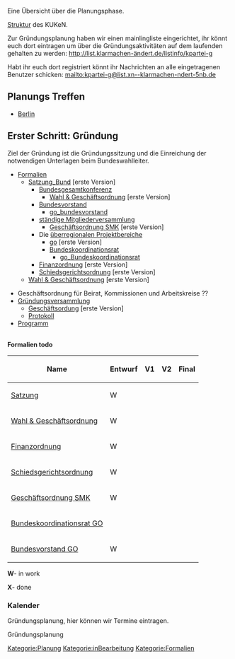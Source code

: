 Eine Übersicht über die Planungsphase.

[[Struktur_KUKeN_Bund| Struktur]] des KUKeN.

Zur Gründungsplanung haben wir einen mainlingliste eingerichtet, ihr könnt euch dort eintragen um über die Gründungsaktivitäten auf dem laufenden gehalten zu werden:
http://list.klarmachen-ändert.de/listinfo/kpartei-g

Habt ihr euch dort registriert könnt ihr Nachrichten an alle eingetragenen Benutzer schicken: 
mailto:kpartei-g@list.xn--klarmachen-ndert-5nb.de



== Planungs Treffen ==

* [[Planungstreffen_Berlin| Berlin]]

== Erster Schritt: Gründung ==

Ziel der Gründung ist die Gründungssitzung und die Einreichung der notwendigen Unterlagen beim Bundeswahlleiter.

* [[Formalien]]
** [[Satzung_Bund]] [erste Version]
***[[Bundesgesamtkonferenz]]
****[[Go|Wahl & Geschäftsordnung]] [erste Version]
***[[Bundesvorstand]]
****[[go_bundesvorstand]]
***[[ständige Mitgliederversammlung]]
****[[Go_smk| Geschäftsordnung SMK]] [erste Version]
***Die [[überregionalen Projektbereiche]]
****[[go]] [erste Version]
****[[Bundeskoordinationsrat]]
*****[[go_Bundeskoordinationsrat]]
***[[Finanzordnung_Bund|Finanzordnung]] [erste Version]
***[[Schiedsgerichtsordnung_Bund|Schiedsgerichtsordnung]] [erste Version]
**[[Go|Wahl & Geschäftsordnung]] [erste Version]

{{Kalenderblatt
 |Typ    = Gründungsversammlung
 |Titel  = Gründungsversammlung
 |Link   = Gründungsversammlung
 |Datum  = 01.01.2016
 |Zeit   = (SS:MM)
 |Lokal  = hier die ....
 |Straße = ....
 |PLZ    = ...
 |Ort    = ..
}}
*Geschäftsordnung für Beirat, Kommissionen und Arbeitskreise ??
* [[Gründungsversammlung]]
** [[Go| Geschäftsordung]] [erste Version]
** [[Protokoll]]
*[[Programm]]

<br />

'''Formalien todo'''

{| class="wikitable"
|-
! Name !! Entwurf !! V1 !! V2 !! Final
|-
| [[Satzung]] || W ||  ||  ||
|-
| [[Go|Wahl & Geschäftsordnung]] || W ||  ||  ||
|-
| [[Finanzordnung_Bund|Finanzordnung]] || W ||  ||   ||
|-
| [[Schiedsgerichtsordnung_Bund|Schiedsgerichtsordnung]] || W ||  ||   ||
|-
| [[Go_smk| Geschäftsordnung SMK]] || W ||  ||   ||
|-
| [[go_Bundeskoordinationsrat| Bundeskoordinationsrat GO]] ||  ||  ||   ||
|-
| [[go_bundesvorstand| Bundesvorstand GO]] || W ||  ||   ||
|}
'''W'''- in work

'''X'''- done

=== Kalender ===

Gründungsplanung, hier können wir Termine eintragen.

<mscalendar>Gründungsplanung</mscalendar>




[[Kategorie:Planung]]
[[Kategorie:inBearbeitung]]
[[Kategorie:Formalien]]
